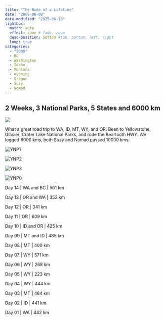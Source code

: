 ```yaml
---
title: "The Ride of a Lifetime"
date: "2009-08-08"
date-modified: "2025-06-18"
lightbox:
  match: auto
  effect: zoom # fade, zoom
  desc-position: bottom #top, bottom, left, right
  loop: true
categories:
  - "2009"
  - BC
  - Washington
  - Idaho
  - Montana
  - Wyoming
  - Oregon
  - Suzy
  - Nomad
---
```


## 2 Weeks, 3 National Parks, 5 States and 6000 km

![](images/5states_6000kms.jpeg)

What a great road trip to WA, ID, MT, WY, and OR. Been to Yellowstone, Glacier, Crater Lake National Parks, and rode the Beartooth HWY. We logged 6000 kms, both Suzy and Nomad passed 10000 kms.

<img src="http://suziandelectra.files.wordpress.com/2011/03/ynp1.jpg" title="YNP1" class="alignnone size-full wp-image-148" />

<img src="http://suziandelectra.files.wordpress.com/2011/03/ynp2.jpg" title="YNP2" class="alignnone size-full wp-image-149" />

<img src="http://suziandelectra.files.wordpress.com/2011/03/ynp3.jpg" title="YNP3" class="alignnone size-full wp-image-150" />

<img src="http://suziandelectra.files.wordpress.com/2011/03/ynp0.jpg" title="YNP0" class="alignnone size-full wp-image-151" />

Day 14 \| WA and BC \| 501 km

Day 13 \| OR and WA \| 352 km

Day 12 \| OR \| 341 km

Day 11 \| OR \| 609 km

Day 10 \| ID and OR \| 425 km

Day 09 \| MT and ID \| 485 km

Day 08 \| MT \| 400 km

Day 07 \| WY \| 571 km

Day 06 \| WY \| 268 km

Day 05 \| WY \| 223 km

Day 04 \| WY \| 444 km

Day 03 \| MT \| 484 km

Day 02 \| ID \| 441 km

Day 01 \| WA \| 442 km
